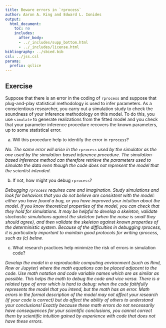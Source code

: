 ```yaml
---
title: Beware errors in `rprocess`
author: Aaron A. King and Edward L. Ionides
output:
  html_document:
    toc: no
    includes:
      after_body:
      - ../_includes/supp_bottom.html
      - ../_includes/license.html
bibliography: ../sbied.bib
csl: ../jss.csl
params:
  prefix: qslice
---
```



## Exercise

Suppose that there is an error in the coding of `rprocess` and suppose that plug-and-play statistical methodology is used to infer parameters.
  As a conscientious researcher, you carry out a simulation study to check the soundness of your inference methodology on this model.
  To do this, you use `simulate` to generate realizations from the fitted model and you check that your parameter inference procedure recovers the known parameters, up to some statistical error.

(a) Will this procedure help to identify the error in `rprocess`?

*No. The same error will arise in the `rprocess` used by the simulator as the one used by the simulation-based inference procedure. The simulation-based inference method can therefore retrieve the parameters used to simulate the data even though the code does not represent the model that the scientist intended.*

(b) If not, how might you debug `rprocess`?

*Debugging `rprocess` requires care and imagination. Study simulations and look for behaviors that you do not believe are consistent with the model: either you have found a bug, or you have improved your intuition about the model. If you know theoretical properties of the model, you can check that they hold for simulations. It may be helpful to develop a skeleton, validate stochastic simulations against the skeleton (when the noise is small they should agree), and then validate the skeleton against known properties of the deterministic system. Because of the difficulties in debugging rprocess, it is particularly important to maintain good protocols for writing rprocess, such as (c) below.*

(c) What research practices help minimize the risk of errors in simulation code?
 
*Develop the model in a reproducible computing environment (such as Rmd, Rnw or Jupyter) where the math equations can be placed adjacent to the code. Use math notation and code variable names which are as similar as possible. This helps the math to debug the code and vice versa. There is a related type of error which is hard to debug: when the code faithfully represents the model that you intend, but the math has an error. Math errors in the formal description of the model may not affect your research (if your code is correct) but do affect the ability of others to understand your conclusions! Exactly because these math errors do not necessarily have consequences for your scientific conclusions, you cannot correct them by scientific intuition gained by experience with code that does not have these errors.*
